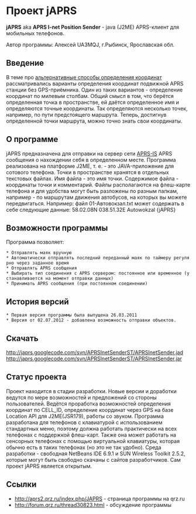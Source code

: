 ﻿= Проект jAPRS =

'''jAPRS''' aka '''APRS I-net Position Sender'''  - java (J2ME) APRS-клиент для мобильных телефонов.

Автор программы: Алексей UA3MQJ, г.Рыбинск, Ярославская обл.

== Введение ==
В теме про [http://forum.qrz.ru/thread26112.html альтернативные способы определения координат] рассматривались варианты определения координат подвижной APRS станции без GPS-приёмника. Один из таких вариантов - определение координат по милевым столбам. Общий смысл в том, что берётся определенная точка в пространстве, ей даётся определенное имя и определяются точные координаты. Так определяются несколько точек, например, по пути предстоящего маршрута. Теперь, достигнув определенной точки маршрута, можно точно знать свои координаты.

== О программе ==
jAPRS предназначена для отправки на сервер сети [[APRS-IS]] APRS сообщения о нахождении себя в определенном месте. Программа реализована на платформе J2ME, т. е. - это JAVA-приложение для сотового телефона. Точки в пространстве хранятся в отдельных текстовых файлах. Имя файла - это имя точки. Содержимое файла - координаты точки и комментарий. Файлы располагаются на флеш-карте телефона и для удобства могут быть разложены по разным папкам, например - по маршрутам движения автобусов, на которых вы можете передвигаться. Например: файл 01-Автовокзал.txt может содержать в себе следующие данные: 58.02.08N 038.51.32E Autowokzal {jAPRS}

== Возможности программы ==
Программа позволяет:
 * Отправлять маяк вручную
 * Автоматически отправлять последний переданный маяк по таймеру регулярно через заданное время
 * Отправлять APRS сообщения
 * Выбирать тип соединения с APRS сервером: постоянное или временное (устанавливается на момент отправки данных)
 * Принимать APRS сообщения (при постоянном соединении)

== История версий ==
 * Первая версия программы была выпущена 26.03.2011
 * Версия от 02.07.2012 - добавлена возможность отправки объектов.

== Скачать ==
http://japrs.googlecode.com/svn/APRSInetSenderST/APRSInetSender.jad
http://japrs.googlecode.com/svn/APRSInetSenderST/APRSInetSender.jar

== Статус проекта ==
Проект находится в стадии разработки. Новые версии и доработки ведутся по мере возможностей и предложений со стороны пользователей. Ведётся проработка возможностей определения координат по CELL_ID, определение координат через GPS на базе Location API для J2ME(JSR179), работы со звуком. Программа разработана для телефонов с клавиатурой с использованием стандартных меню, поэтому должна работать практически на всех телефонах с поддержкой флеш-карт. Также она может работать на сенсорных телефонах с помощью виртуальной клавиатуры, которая обычно есть в таких телефонах (но это не так удобно). Среда разработки - свободная NetBeans IDE 6.9.1 и SUN Wireless Toolkit 2.5.2, которые могут быть свободно скачаны с сайтов разработчиков. Сам проект jAPRS является открытым.

== Ссылки ==
* http://aprs2.qrz.ru/index.php/JAPRS - страница программы на qrz.ru
* http://forum.qrz.ru/thread30823.html - обсуждение программы

